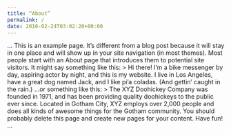 ```yaml
---
title: “About”
permalink: /
date: 2016-02-24T03:02:20+00:00
---
```


...
This is an example page. It's different from a blog post because it will stay in one place and will show up in your site navigation (in most themes). Most people start with an About page that introduces them to
potential site visitors. It might say something like this:
> Hi there! I'm a bike messenger by day, aspiring actor by night, and this is my website. I live in Los Angeles, have a great dog named Jack, and I like pi'a coladas. (And gettin' caught in the rain.)
...or something like this:
> The XYZ Doohickey Company was founded in 1971, and has been providing quality doohickeys to the public ever since. Located in Gotham City, XYZ employs over 2,000 people and does all kinds of awesome things for the
Gotham community.
You should probably delete this page and create new pages for your content. Have fun!
...
